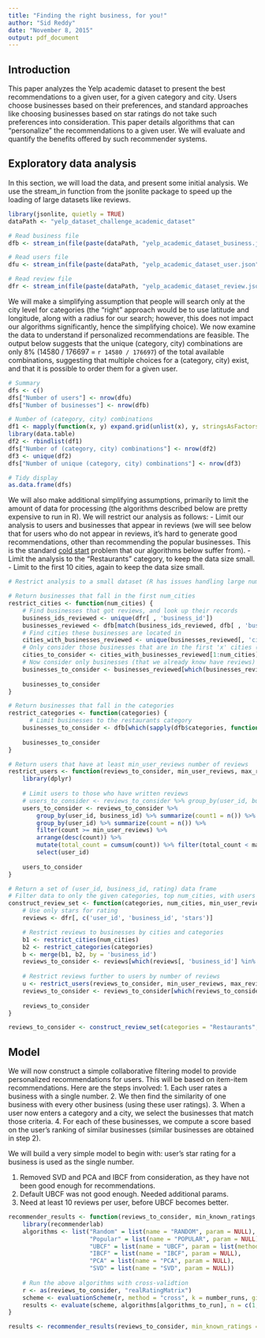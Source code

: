 ```yaml
---
title: "Finding the right business, for you!"
author: "Sid Reddy"
date: "November 8, 2015"
output: pdf_document
---
```


## Introduction

This paper analyzes the Yelp academic dataset to present the best recommendations to a given user, for a given category and city. Users choose businesses based on their preferences, and standard approaches like choosing businesses based on star ratings do not take such preferences into consideration. This paper details algorithms that can "personalize" the recommendations to a given user. We will evaluate and quantify the benefits offered by such recommender systems.    

## Exploratory data analysis
In this section, we will load the data, and present some initial analysis. We use the stream_in function from the jsonlite package to speed up the loading of large datasets like reviews. 

```r
library(jsonlite, quietly = TRUE)
dataPath <- "yelp_dataset_challenge_academic_dataset"

# Read business file
dfb <- stream_in(file(paste(dataPath, "yelp_academic_dataset_business.json", sep = '/')), verbose = FALSE)

# Read users file
dfu <- stream_in(file(paste(dataPath, "yelp_academic_dataset_user.json", sep = '/')), verbose = FALSE)

# Read review file
dfr <- stream_in(file(paste(dataPath, "yelp_academic_dataset_review.json", sep = '/')), verbose = FALSE)
```

We will make a simplifying assumption that people will search only at the city level for categories (the "right" approach would be to use latitude and longitude, along with a radius for our search; however, this does not impact our algorithms significantly, hence the simplifying choice). We now examine the data to understand if personalized recommendations are feasible. The output below suggests that the unique (category, city) combinations are only 8% (14580 / 176697 = `r 14580 / 176697`) of the total available combinations, suggesting that multiple choices for a (category, city) exist, and that it is possible to order them for a given user.

```r
# Summary
dfs <- c()
dfs["Number of users"] <- nrow(dfu)
dfs["Number of businesses"] <- nrow(dfb)

# Number of (category, city) combinations
df1 <- mapply(function(x, y) expand.grid(unlist(x), y, stringsAsFactors = FALSE),  dfb[, 'categories'], dfb[, 'city'], SIMPLIFY = FALSE)
library(data.table)
df2 <- rbindlist(df1)
dfs["Number of (category, city) combinations"] <- nrow(df2)
df3 <- unique(df2)
dfs["Number of unique (category, city) combinations"] <- nrow(df3)

# Tidy display
as.data.frame(dfs)
```

We will also make additional simplifying assumptions, primarily to limit the amount of data for processing (the algorithms described below are pretty expensive to run in R). We will restrict our analysis as follows:
- Limit our analysis to users and businesses that appear in reviews (we will see below that for users who do not appear in reviews, it's hard to generate good recommendations, other than recommending the popular businesses. This is the standard [cold start](https://en.wikipedia.org/wiki/Cold_start) problem that our algorithms below suffer from). 
- Limit the analysis to the "Restaurants" category, to keep the data size small. 
- Limit to the first 10 cities, again to keep the data size small.

```r
# Restrict analysis to a small dataset (R has issues handling large number of rows; for example, dcast in reshape2 barfs even for 100K rows)

# Return businesses that fall in the first num_cities 
restrict_cities <- function(num_cities) {
    # Find businesses that got reviews, and look up their records
    business_ids_reviewed <- unique(dfr[ , 'business_id'])
    businesses_reviewed <- dfb[match(business_ids_reviewed, dfb[ , 'business_id']), ]
    # Find cities these businesses are located in
    cities_with_businesses_reviewed <- unique(businesses_reviewed[, 'city'])
    # Only consider those businesses that are in the first 'x' cities (x = 1 here)
    cities_to_consider <- cities_with_businesses_reviewed[1:num_cities]
    # Now consider only businesses (that we already know have reviews)  that are in such cities
    businesses_to_consider <- businesses_reviewed[which(businesses_reviewed[, 'city'] %in% cities_to_consider), ]
    
    businesses_to_consider
}

# Return businesses that fall in the categories
restrict_categories <- function(categories) {
      # Limit businesses to the restaurants category
    businesses_to_consider <- dfb[which(sapply(dfb$categories, function(x) categories %in% x)), ]
    
    businesses_to_consider
}

# Return users that have at least min_user_reviews number of reviews
restrict_users <- function(reviews_to_consider, min_user_reviews, max_reviews) {
    library(dplyr)
    
    # Limit users to those who have written reviews
    # users_to_consider <- reviews_to_consider %>% group_by(user_id, business_id) %>% summarize(count1 = n()) %>% group_by(user_id) %>% summarize(count = n()) %>% arrange(desc(count)) %>% filter(count >= min_user_reviews) %>% mutate(total_count = cumsum(count)) %>% filter(total_count < 100000) %>% select(user_id)
    users_to_consider <- reviews_to_consider %>% 
        group_by(user_id, business_id) %>% summarize(count1 = n()) %>%
        group_by(user_id) %>% summarize(count = n()) %>% 
        filter(count >= min_user_reviews) %>%
        arrange(desc(count)) %>%
        mutate(total_count = cumsum(count)) %>% filter(total_count < max_reviews) %>%
        select(user_id)
    
    users_to_consider
}

# Return a set of (user_id, business_id, rating) data frame
# Filter data to only the given categories, top num_cities, with users who have written min_user_reviews number of reviews
construct_review_set <- function(categories, num_cities, min_user_reviews, max_reviews = 100000) {
    # Use only stars for rating
    reviews <- dfr[, c('user_id', 'business_id', 'stars')] 

    # Restrict reviews to businesses by cities and categories
    b1 <- restrict_cities(num_cities)
    b2 <- restrict_categories(categories)
    b <- merge(b1, b2, by = 'business_id')
    reviews_to_consider <- reviews[which(reviews[, 'business_id'] %in% b[ , 'business_id']), ]
    
    # Restrict reviews further to users by number of reviews
    u <- restrict_users(reviews_to_consider, min_user_reviews, max_reviews)
    reviews_to_consider <- reviews_to_consider[which(reviews_to_consider[, 'user_id'] %in% u[, 'user_id']), ]
    
    reviews_to_consider
}

reviews_to_consider <- construct_review_set(categories = "Restaurants", num_cities = 10, min_user_reviews = 10)
```

## Model

We will now construct a simple collaborative filtering model to provide personalized recommendations for users. This will be based on item-item recommendations. Here are the steps involved:
1. Each user rates a business with a single number. 
2. We then find the similarity of one business with every other business (using these user ratings). 
3. When a user now enters a category and a city, we select the businesses that match those criteria. 
4. For each of these businesses, we compute a score based on the user's ranking of similar businesses (similar businesses are obtained in step 2).

We will build a very simple model to begin with: user's star rating for a business is used as the single number. 

1. Removed SVD and PCA and IBCF from consideration, as they have not been good enough for recommendations. 
2. Default UBCF was not good enough. Needed additional params. 
3. Need at least 10 reviews per user, before UBCF becomes better. 

```r

recommender_results <- function(reviews_to_consider, min_known_ratings, number_runs = 2, algorithms_to_run = c("Random", "Popular", "UBCF")) {
    library(recommenderlab)
    algorithms <- list("Random" = list(name = "RANDOM", param = NULL),
                       "Popular" = list(name = "POPULAR", param = NULL),
                       "UBCF" = list(name = "UBCF", param = list(method = "Cosine", nn = 50, minRating = 1)),
                       "IBCF" = list(name = "IBCF", param = NULL),
                       "PCA" = list(name = "PCA", param = NULL),
                       "SVD" = list(name = "SVD", param = NULL))
    
    # Run the above algorithms with cross-validtion
    r <- as(reviews_to_consider, "realRatingMatrix")
    scheme <- evaluationScheme(r, method = "cross", k = number_runs, given = min_known_ratings, goodRating = 4)
    results <- evaluate(scheme, algorithms[algorithms_to_run], n = c(1, 5, 10, 15, 20))
}

results <- recommender_results(reviews_to_consider, min_known_ratings = 10, number_runs = 2)
```